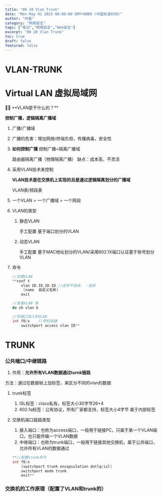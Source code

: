 ```yaml
---
title: "00 20 Vlan Trunk"
date: "Mon May 01 2023 08:00:00 GMT+0800 (中国标准时间)"
author: "作者"
category: "网络安全"
tags: ["笔记","网络安全","Web安全"]
excerpt: "00 20 Vlan Trunk"
toc: true
draft: false
featured: false
---
```


# VLAN-TRUNK

# Virtual LAN  虚拟局域网

<aside>
🙌🏻 **VLAN是干什么的？**

**控制广播，逻辑隔离广播域**

</aside>

1. 广播/广播域
2. 广播的危害：增加网络/终端负担，传播病毒，安全性
3. **如何控制广播**
控制广播=隔离广播域
    
    路由器隔离广播（物理隔离广播）
    缺点：成本高、不灵活
    
4. 采用VLAN技术来控制
    
    **VLAN技术是在交换机上实现的且是通过逻辑隔离划分的广播域**
    
    VLAN表/频段表
    
5. 一个VLAN = 一个广播域 = 一个网段
6. VLAN的类型
    1. 静态VLAN
        
        手工配置
        基于端口划分的VLAN
        
    2. 动态VLAN
        
        手工配置
        基于MAC地址划分的VLAN/采用802.1X端口认证基于账号划分VLAN
        
7. 命令
    
    ```cpp
    //创建VLAN
    **conf t
    	vlan ID,ID,ID-ID //逗号不连续， -连续
    	 [name  自定义名称]
    	exit
    
    //查看VLAN 表
    do sh vlan b
    
    //将端口加入到VLAN
    int f0/x    //思科锐捷
    	switchport access vlan ID**
    ```
    

# TRUNK

### 公共端口/中继链路

1. 作用：**允许所有VLAN数据通过turnk链路**

方法：通过在数据帧上加标签，来区分不同的vlan的数据

1. trunk标签
    1. ISL标签：cisco私有，标签大小30字节26+4
    2. 802.1q标签：公有协议，所有厂家都支持，标签大小4字节 属于内部标签 
2. 交换机端口链路类型
    1. 接入端口：也称为access端口，一般用于链接PC，只属于某一个VLAN端口，也只能传输一个VLAN数据
    2. 中继端口：也称为trunk端口，一般用于链接其他交换机，属于公共端口，允许所有VLAN的数据通过
    
    ```cpp
    **//配置trunk命令
    int f0/x
    	[switchport trunk encapsulation dotlq/isl]
    	switchport mode trunk
    	exit**
    ```
    

### 交换机的工作原理（配置了VLAN和trunk的）